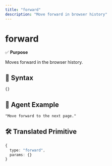 ```yaml
---
title: "forward"
description: "Move forward in browser history"
---
```


# forward

✅ **Purpose**

Moves forward in the browser history.

## 🧩 Syntax

```typescript
{}
```

## 💬 Agent Example

```
"Move forward to the next page."
```

## 🛠️ Translated Primitive

```typescript
{
  type: "forward",
  params: {}
}
``` 